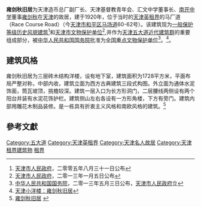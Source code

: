 {{文物保护单位
| 级别 = 全国
| 名称 = 天津五大道近代建筑群<br /><span style="font-size:smaller;">雍剑秋旧居</span>
| 图片 = [[File:雍剑秋旧宅.jpg|200px]]
| 编号 = 7-1627
| 分类 = 近现代重要史迹及代表性建筑
| 时代 = 民国
| 所在 = [[天津市|天津市]][[和平区_(天津市)|和平区]]
| 登录 = 2013年
}}
'''雍剑秋旧居'''为天津造币总厂副厂长、天津基督教青年会、汇文中学董事长、[[南开中学|南开中学]]董事[[雍剑秋|雍剑秋]]在[[天津|天津]]的故居，建于1920年，位于当时的[[天津英租界|天津英租界]]的马厂道（Race Course Road）（今[[天津市|天津市]][[和平区_(天津市)|和平区]][[马场道|马场道]]60-62号）。该建筑现为[[天津历史风貌建筑|一般保护等级历史风貌建筑]]<ref>[[天津市人民政府|天津市人民政府]]，二零零五年八月三十一日公布</ref>和[[天津市文物保护单位|天津市文物保护单位]]<ref>[[天津市人民政府|天津市人民政府]]，二零一三年一月五日公布</ref>,并作为[[五大道|天津五大道近代建筑群]]的重要组成部分，被[[中华人民共和国国务院|中华人民共和国国务院]]批准为[[天津全国重点文物保护单位列表|全国重点文物保护单位]]<ref>[[中华人民共和国国务院|中华人民共和国国务院]]，二零一三年五月三日公布，[[天津市人民政府|天津市人民政府]]立</ref>。<ref>[http://www.022net.com/2010/2-5/442570152372953-2.html 天津小洋楼：雍剑秋旧居]{{dead link|date=2018年5月 |bot=InternetArchiveBot |fix-attempted=yes }}</ref>。

== 建筑风格 ==
{{文物保护单位
| 级别 = 省级
| 省区市 = 天津市
| 名称 = 雍剑秋旧居
| 图片 = [[File:雍剑秋旧居.JPG|200px]] |
| 编号 = 4-73
| 分类 = 近现代重要史迹及代表性建筑
| 时代 = 1920年
| 所在 = [[天津市|天津市]][[和平区_(天津市)|和平区]]
| 登录 = 2013年1月5日
}}

{{天津历史风貌建筑 |
省区市 = 天津市 |
名称 = 雍剑秋旧宅 |
图片 = [[File:雍剑秋旧宅铭牌.jpg|200px]] |
编号 = 0130084 |
等级 = 一般保护 |
时代 = 1920年|
所在 = [[天津市|天津市]][[和平区_(天津市)|和平区]] |
公布 = 2005年8月31日 |
}}
雍剑秋旧居为三层砖木结构洋楼，设有地下室，建筑面积为1728平方米，平面布局严整对称，中部内收，建筑立面为西方古典建筑三段式构图。外立面为通体水泥饰面，筒瓦坡顶，挑檐较深。建筑一层入口为长方形洞门，二层腰线两侧设有两个阳台并装有水泥花饰护栏。建筑侧山左右各设有一方形角楼，下方有旁门。建筑内部用雕花木制品装修。是一栋具有折衷主义风格和南欧风格的建筑。<ref>[http://tjtv.enorth.com.cn/system/2007/06/20/001727823.shtml 雍剑秋旧居] {{Wayback|url=http://tjtv.enorth.com.cn/system/2007/06/20/001727823.shtml |date=20160304081151 }}</ref>

== 參考文獻 ==
<div class="references-small">
<references />
</div>

{{天津市名人故居}}
{{天津市文物保护单位}} 

[[Category:五大道|Category:五大道]]
[[Category:天津英租界|Category:天津英租界]]
[[Category:天津名人故居|Category:天津名人故居]]
[[Category:天津租界建筑物|Category:天津租界建筑物]]
[[Category:中国近代建筑|租界]]